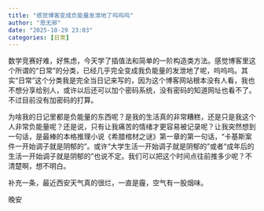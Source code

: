 ```yaml
---
title: "感觉博客变成负能量发泄地了呜呜呜"
author: "思无邪"
date: "2025-10-29 23:03"
categories: [日常]
---
```



数学竞赛好难，好焦虑，今天学了插值法和简单的一阶构造类方法。感觉博客里这个所谓的“日常”的分类，已经几乎完全变成我负能量的发泄地了呢，呜呜呜。其实“日常”这个分类我是完全当日记来写的，因为这个博客网站根本没有人看，我也不想分享给别人，或许以后还可以加个密码系统，没有密码的知道网址也看不了。不过目前没有加密码的打算。

为啥我的日记里都是负能量的东西呢？是我的生活真的非常糟糕，还是只是我这个人非常负能量呢？还是说，只有让我痛苦的情绪才更容易被记录呢？让我突然想到一句话，是最棒的本格推理小说《希腊棺材之谜》第一章的第一句话，“卡基斯案件一开始调子就是阴郁的”。或许“大学生活一开始调子就是阴郁的”或者“成年后的生活一开始调子就是阴郁的”也说不定。我们可以把这个时间点往前推多少呢？不清楚啊，想不明白。

补充一条，最近西安天气真的很烂，一直是霾，空气有一股烟味。

晚安